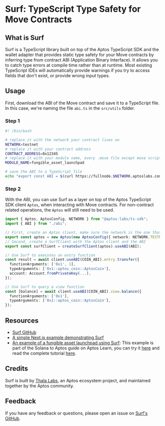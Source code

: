 
# Surf: TypeScript Type Safety for Move Contracts

## What is Surf

Surf is a TypeScript library built on top of the Aptos TypeScript SDK and the wallet adapter that provides static type safety for your Move contracts by inferring type from contract ABI (Application Binary Interface). It allows you to catch type errors at compile time rather than at runtime. Most existing TypeScript IDEs will automatically provide warnings if you try to access fields that don't exist, or provide wrong input types.

## Usage

First, download the ABI of the Move contract and save it to a TypeScript file. In this case, we're naming the file `abi.ts` in the `src/utils` folder.

<Steps>

### Step 1

```bash filename="gen_abi.sh"
#! /bin/bash

# replace it with the network your contract lives on
NETWORK=testnet
# replace it with your contract address
CONTRACT_ADDRESS=0x12345
# replace it with your module name, every .move file except move script has module_address::module_name {}
MODULE_NAME=fungible_asset_launchpad

# save the ABI to a TypeScript file
echo "export const ABI = $(curl https://fullnode.$NETWORK.aptoslabs.com/v1/accounts/$CONTRACT_ADDRESS/module/$MODULE_NAME | sed -n 's/.*"abi":\({.*}\).*}$/\1/p') as const" > src/utils/abi.ts
```

### Step 2

With the ABI, you can use Surf as a layer on top of the Aptos TypeScript SDK client `Aptos`, when interacting with Move contracts. For non-contract related operations, the `Aptos` will still need to be used.

```ts filename="src/utils/aptos.ts"
import { Aptos, AptosConfig, NETWORK } from "@aptos-labs/ts-sdk";
import { ABI } from "./abi";

// First, create an Aptos client, make sure the network is the one that contract lives on
export const aptos = new Aptos(new AptosConfig({ network: NETWORK.TESTNET }));
// Second, create a SurfClient with the Aptos client and the ABI
export const surfClient = createSurfClient(aptos).useABI(ABI);

// Use Surf to executes an entry function
const result = await client.useABI(COIN_ABI).entry.transfer({
  functionArguments: ['0x1', 1],
  typeArguments: ['0x1::aptos_coin::AptosCoin'],
  account: Account.fromPrivateKey(...),
});

// Use Surf to query a view function
const [balance] = await client.useABI(COIN_ABI).view.balance({
  functionArguments: ['0x1'],
  typeArguments: ['0x1::aptos_coin::AptosCoin'],
});
```

</Steps>

## Resources

- [Surf GitHub](https://github.com/ThalaLabs/surf)
- [A simple Next.js example demonstrating Surf](https://github.com/ThalaLabs/surf/tree/main/example)
- [An example of a fungible asset launchpad using Surf](https://github.com/aptos-labs/move-by-examples/tree/main/fungible-asset-launchpad): This example is part of the Solana to Aptos guide on Aptos Learn, you can try it [here](https://fungible-asset-launchpad.vercel.app/) and read the complete tutorial [here](https://learn.aptoslabs.com/example/solana-to-aptos-2/fa-launchpad/demo).

## Credits

Surf is built by [Thala Labs](https://thala.fi/), an Aptos ecosystem project, and maintained together by the Aptos community.

## Feedback

If you have any feedback or questions, please open an issue on [Surf's GitHub](https://github.com/ThalaLabs/surf/issues).
